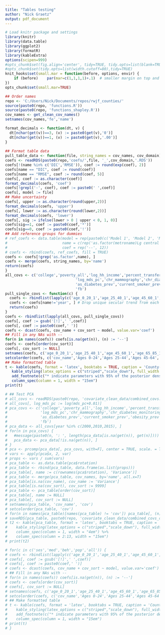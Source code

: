 ```yaml
---
title: "Tables testing"
author: "Nick Graetz"
output: pdf_document
---
```

  
```r
# Load knitr package and settings
library(knitr)
library(data.table)
library(ggplot2)
library(formatR)
library(kableExtra)
options(scipen=999)
#opts_chunk$set(fig.align='center', tidy=TRUE, tidy.opts=list(blank=TRUE, width.cutoff=40), warning=FALSE,message=FALSE)
#opts_chunk$set(tidy.opts=list(width.cutoff=80),tidy=TRUE)
knit_hooks$set(small.mar = function(before, options, envir) {
    if (before)    par(mar=c(1,1,1,1)+.1)  # smaller margin on top and right
})
opts_chunk$set(small.mar=TRUE)
```

```r
## Order names
repo <- 'C:/Users/Nick/Documents/repos/rwjf_counties/'
source(paste0(repo, 'functions.R'))
source(paste0(repo, 'functions_shapley.R'))
cov_names <- get_clean_cov_names()
setnames(cov_names,'fe','name')

format_decimals <- function(dt, v) {
  dt[nchar(get(v))==3, (v) := paste0(get(v),'0')]
  dt[nchar(get(v))==1, (v) := paste0(get(v),'.00')]
}
  
## Format table data
pull_table_data <- function(file, string_names = cov_names, cov_domain) {
coefs <- readRDS(paste0(repo,'coefs/',file, '_',cov_domain,'.RDS'))
coefs[!(name %in% c('DIC','RMSE')), coef := round(exp(coef), 2)]
coefs[name == "DIC", coef := round(coef)]
coefs[name == "RMSE", coef := round(coef, 5)]
coefs[, coef := as.character(coef)]
format_decimals(coefs, 'coef')
coefs[!grepl('-', coef), coef := paste0(' ',coef)]
coefs[, model := file]
## Make uncertainty
coefs[, upper := as.character(round(upper,2))]
format_decimals(coefs, 'upper')
coefs[, lower := as.character(round(lower,2))]
format_decimals(coefs, 'lower')
coefs[, sig := ifelse(lower > 0 | upper < 0, 1, 0)]
coefs[sig==1, coef := paste0(coef,'*')]
coefs[sig==0, coef := paste0(coef,'!')]
## Add reference groups for dummies
# ref_coefs <- data.table(model = rep(paste0(c('Model 1', 'Model 2', 'Model 3','Model 4'), group), 3),
#                         name = c(rep('as.factor(metroname)Lg central metro', 4), rep('as.factor(regionname)Pacific', 4), rep('as.factor(year)1990', 4)),
#                         coef = rep('--', 12))
# coefs <- rbind(coefs, ref_coefs, fill = TRUE)
coefs <- coefs[!grep('as.factor',name), ]
coefs <- merge(coefs, string_names, by='name')
return(coefs)
}
all_covs <- c('college','poverty_all','log_hh_income','percent_transfers',
                                'log_mds_pc','chr_mammography','chr_diabetes_monitoring',
                                'as_diabetes_prev','current_smoker_prev','obesity_prev','as_heavy_drinking_prev',
                                'fb')
pull_single_covs <- function(c) {
  coefs <- rbindlist(lapply(c('age_0_20_1','age_25_40_1','age_45_60_1','age_65_85_1'), pull_table_data, cov_domain=c))
  coefs <- coefs[name!='year', ] # Drop unique secular trend from each isolated covariate model.
  return(coefs)
}
coefs <- rbindlist(lapply(all_covs, pull_single_covs))
coefs[, coef := gsub('[!]',' ',coef)]
coefs[, coef := paste0(coef,' ')]
coefs <- dcast(coefs, cov_name + cov_sort ~ model, value.var='coef')
## Fill in any NAs with --
for(n in names(coefs)) coefs[is.na(get(n)), (n) := '--']
coefs <- coefs[order(cov_sort)]
coefs[, cov_sort := NULL]
setnames(coefs, c('age_0_20_1','age_25_40_1','age_45_60_1','age_65_85_1'), c('Ages 0-24','Ages 25-44','Ages 45-64','Ages 65+'))
setcolorder(coefs, c('cov_name','Ages 0-24','Ages 25-44','Ages 45-64','Ages 65+'))
## Make formatted table
t <- kable(coefs, format = 'latex', booktabs = TRUE, caption = 'County-level ASDR, 2000-2015', col.names = c('',names(coefs)[names(coefs)!='cov_name']), digits = 2, escape = FALSE) %>%
   kable_styling(latex_options = c("striped","scale_down"), full_width = T, position = "center", font_size = 8) %>%
   add_footnote(c("* indicate parameters with 95% of the posterior density above or below 0."), notation='alphabet') %>%
   column_spec(column = 1, width = "15em")
print(t)
```

```r
# ## Test PCA
# all_covs <- readRDS(paste0(repo, 'covariate_clean_data/combined_covs.RDS'))
# all_covs[, log_mds_pc := log(mds_pc+0.01)]
# pca_covs <- c('college','poverty_all','log_hh_income','percent_transfers',
#               'log_mds_pc','chr_mammography','chr_diabetes_monitoring',
#               'as_diabetes_prev','current_smoker_prev','obesity_prev','as_heavy_drinking_prev',
#               'fb')
# pca_data <- all_covs[year %in% c(2000,2010,2015), ]
# for(n in pca_covs) {
#   #message(paste0(n, ': ', length(pca_data[is.na(get(n)), get(n)])))
#   pca_data <- pca_data[!is.na(get(n)), ]
# }
# pca <- prcomp(pca_data[, pca_covs, with=F], center = TRUE, scale. = TRUE)
# vars <- apply(pca$x, 2, var)  
# props <- vars / sum(vars)
# pca_table <- as.data.table(pca$rotation)
# pca_table <- rbind(pca_table, data.frame(as.list(props)))
# pca_table[, name := c(rownames(pca$rotation), 'Variance')]
# pca_table <- merge(pca_table, cov_names, by='name', all.x=T)
# pca_table[is.na(cov_name), cov_name := 'Variance']
# pca_table[is.na(cov_sort), cov_sort := 9999]
# pca_table <- pca_table[order(cov_sort)]
# pca_table[, name := NULL]
# pca_table[, cov_sort := NULL]
# setnames(pca_table, 'cov_name', 'cov')
# setcolorder(pca_table, 'cov')
# for(n in names(pca_table)[names(pca_table) != 'cov']) pca_table[, (n) := as.character(round(get(n), 2))]
# saveRDS(pca_table, paste0(repo, 'covariate_clean_data/combined_covs_cleaned.RDS'))
# t2 <- kable(pca_table, format = 'latex', booktabs = TRUE, caption = 'Principal components of all cross-sectional covariates (2000, 2010, 2015).', col.names = c('',names(pca_table)[names(pca_table)!='cov']), digits = 2, escape = FALSE) %>%
#    kable_styling(latex_options = c("striped","scale_down"), full_width = T, position = "center", font_size = 6) %>%
#    column_spec(column = 1, width = "4em") %>%
#    column_spec(column = 2:13, width = "15em")
# print(t2)
```


```r
# for(c in c('ses','med','beh','pop','all')) {
# coefs <- rbindlist(lapply(c('age_0_20_1','age_25_40_1','age_45_60_1','age_65_85_1'), pull_table_data, cov_domain=c))
# coefs[, coef := gsub('[!]',' ',coef)]
# coefs[, coef := paste0(coef,' ')]
# coefs <- dcast(coefs, cov_name + cov_sort ~ model, value.var='coef')
# ## Fill in any NAs with --
# for(n in names(coefs)) coefs[is.na(get(n)), (n) := '--']
# coefs <- coefs[order(cov_sort)]
# coefs[, cov_sort := NULL]
# setnames(coefs, c('age_0_20_1','age_25_40_1','age_45_60_1','age_65_85_1'), c('Ages 0-24','Ages 25-44','Ages 45-64','Ages 65+'))
# setcolorder(coefs, c('cov_name','Ages 0-24','Ages 25-44','Ages 45-64','Ages 65+'))
# ## Make formatted table
# t <- kable(coefs, format = 'latex', booktabs = TRUE, caption = 'County-level ASDR, 2000-2015', col.names = c('',names(coefs)[names(coefs)!='cov_name']), digits = 2, escape = FALSE) %>%
#    kable_styling(latex_options = c("striped","scale_down"), full_width = T, position = "center", font_size = 8) %>%
#    add_footnote(c("* indicate parameters with 95% of the posterior density above or below 0."), notation='alphabet') %>%
#    column_spec(column = 1, width = "15em")
# print(t)
# }
```

